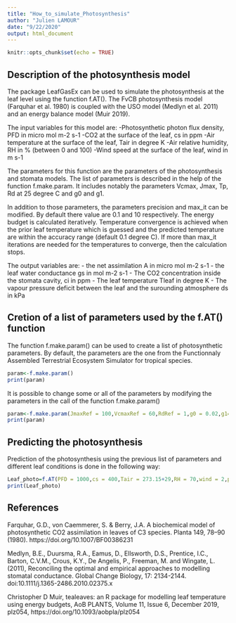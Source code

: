 ```yaml
---
title: "How_to_simulate_Photosynthesis"
author: "Julien LAMOUR"
date: "9/22/2020"
output: html_document
---
```


```r
knitr::opts_chunk$set(echo = TRUE)
```

## Description of the photosynthesis model

The package LeafGasEx can be used to simulate the photosynthesis at the leaf level using the function f.AT(). The FvCB photosynthesis model (Farquhar et al. 1980) is coupled with the USO model (Medlyn et al. 2011) and an energy balance model (Muir 2019). 

The input variables for this model are:
-Photosynthetic photon flux density, PFD in micro mol m-2 s-1
-CO2 at the surface of the leaf, cs in ppm
-Air temperature at the surface of the leaf, Tair in degree K
-Air relative humidity, RH in % (between 0 and 100)
-Wind speed at the surface of the leaf, wind in m s-1

The parameters for this function are the parameters of the photosynthesis and stomata models. The list of parameters is described in the help of the function f.make.param. It includes notably the parameters Vcmax, Jmax, Tp, Rd at 25 degree C and g0 and g1.

In addition to those parameters, the parameters precision and max_it can be modified. By default there value are 0.1 and 10 respectively. The energy budget is calculated iteratively. Temperature convergence is achieved when the prior leaf temperature which is guessed and the predicted temperature are within the accuracy range (default 0.1 degree C). If more than max_it iterations are needed for the temperatures to converge, then the calculation stops.

The output variables are:
- the net assimilation A in micro mol m-2 s-1
- the leaf water conductance gs in mol m-2 s-1
- The CO2 concentration inside the stomata cavity, ci in ppm
- The leaf temperature Tleaf in degree K
- The vapour pressure deficit between the leaf and the surounding atmosphere ds in kPa

## Cretion of a list of parameters used by the f.AT() function

The function f.make.param() can be used to create a list of photosynthetic parameters. By default, the parameters are the one from the Functionnaly Assembled Terrestrial Ecosystem Simulator for tropical species.

```r
param<-f.make.param()
print(param)
```

It is possible to change some or all of the parameters by modifying the parameters in the call of the function f.make.param()

```r
param<-f.make.param(JmaxRef = 100,VcmaxRef = 60,RdRef = 1,g0 = 0.02,g1=4)
print(param)
```

## Predicting the photosynthesis 

Prediction of the photosynthesis using the previous list of parameters and different leaf conditions is done in the following way:

```r
Leaf_photo=f.AT(PFD = 1000,cs = 400,Tair = 273.15+29,RH = 70,wind = 2,param = param)
print(Leaf_photo)
```



## References

Farquhar, G.D., von Caemmerer, S. & Berry, J.A. A biochemical model of photosynthetic CO2 assimilation in leaves of C3 species. Planta 149, 78–90 (1980). https://doi.org/10.1007/BF00386231

Medlyn, B.E., Duursma, R.A., Eamus, D., Ellsworth, D.S., Prentice, I.C., Barton, C.V.M., Crous, K.Y., De Angelis, P., Freeman, M. and Wingate, L. (2011), Reconciling the optimal and empirical approaches to modelling stomatal conductance. Global Change Biology, 17: 2134-2144. doi:10.1111/j.1365-2486.2010.02375.x

Christopher D Muir, tealeaves: an R package for modelling leaf temperature using energy budgets, AoB PLANTS, Volume 11, Issue 6, December 2019, plz054, https://doi.org/10.1093/aobpla/plz054
